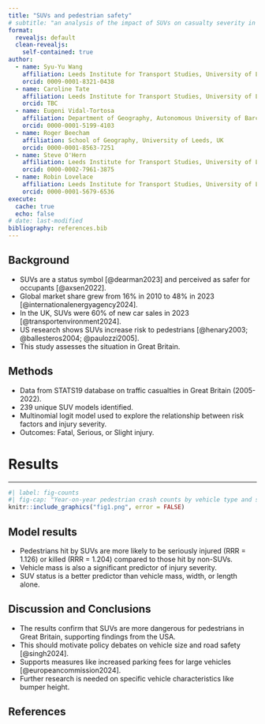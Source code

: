 ```yaml
---
title: "SUVs and pedestrian safety"
# subtitle: "an analysis of the impact of SUVs on casualty severity in Great Britain"
format: 
  revealjs: default
  clean-revealjs:
    self-contained: true
author: 
  - name: Syu-Yu Wang
    affiliation: Leeds Institute for Transport Studies, University of Leeds, UK
    orcid: 0009-0001-8321-0438
  - name: Caroline Tate
    affiliation: Leeds Institute for Transport Studies, University of Leeds, UK
    orcid: TBC
  - name: Eugeni Vidal-Tortosa
    affiliation: Department of Geography, Autonomous University of Barcelona, Spain
    orcid: 0000-0001-5199-4103
  - name: Roger Beecham
    affiliation: School of Geography, University of Leeds, UK
    orcid: 0000-0001-8563-7251
  - name: Steve O'Hern
    affiliation: Leeds Institute for Transport Studies, University of Leeds, UK
    orcid: 0000-0002-7961-3875
  - name: Robin Lovelace
    affiliation: Leeds Institute for Transport Studies, University of Leeds, UK
    orcid: 0000-0001-5679-6536
execute:
  cache: true
  echo: false
# date: last-modified
bibliography: references.bib
---
```



## Background

- SUVs are a status symbol [@dearman2023] and perceived as safer for occupants [@axsen2022].
- Global market share grew from 16% in 2010 to 48% in 2023 [@internationalenergyagency2024].
- In the UK, SUVs were 60% of new car sales in 2023 [@transportenvironment2024].
- US research shows SUVs increase risk to pedestrians [@henary2003; @ballesteros2004; @paulozzi2005].
- This study assesses the situation in Great Britain.

## Methods

- Data from STATS19 database on traffic casualties in Great Britain (2005-2022).
- 239 unique SUV models identified.
- Multinomial logit model used to explore the relationship between risk factors and injury severity.
- Outcomes: Fatal, Serious, or Slight injury.

# Results

---

```r
#| label: fig-counts
#| fig-cap: "Year-on-year pedestrian crash counts by vehicle type and severity (2005-2022)."
knitr::include_graphics("fig1.png", error = FALSE)
```

## Model results

- Pedestrians hit by SUVs are more likely to be seriously injured (RRR = 1.126) or killed (RRR = 1.204) compared to those hit by non-SUVs.
- Vehicle mass is also a significant predictor of injury severity.
- SUV status is a better predictor than vehicle mass, width, or length alone.

## Discussion and Conclusions

- The results confirm that SUVs are more dangerous for pedestrians in Great Britain, supporting findings from the USA.
- This should motivate policy debates on vehicle size and road safety [@singh2024].
- Supports measures like increased parking fees for large vehicles [@europeancommission2024].
- Further research is needed on specific vehicle characteristics like bumper height.

## References
